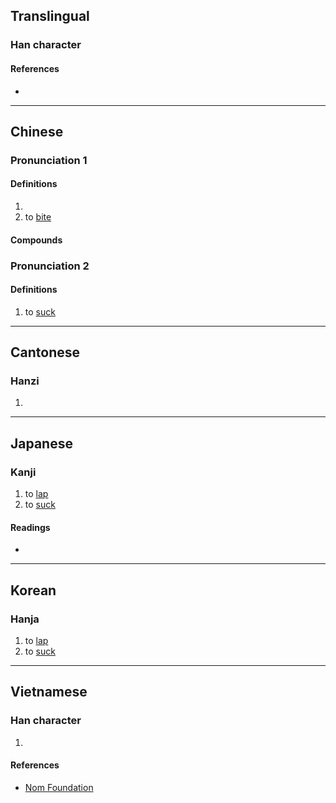 {{character info/new}}
==Translingual==

===Han character===
{{Han char|rn=30|rad=口|as=12|sn=15|four=66047|canj=RASE|ids=⿰口最}}

====References====
* {{Han ref|kx=0206.240|dkj=04238|hdz=10682.190|uh=562C|ud=22060|bh=E544|bd=58692}}

----

==Chinese==
{{zh-forms}}

===Pronunciation 1===
{{zh-pron
|m=chuài
|c=
|mc=y
|oc=y
|cat=v
}}

====Definitions====
{{zh-hanzi}}

# {{rfdef|zh}}
# to [[bite]]

====Compounds====
{{zh-der|嘬嘬|嘬炙|嘬嚃}}

===Pronunciation 2===
{{zh-pron
|m=zuō
|c=
|cat=v
}}

====Definitions====
{{zh-hanzi}}

# to [[suck]]

----

==Cantonese==

===Hanzi===
{{yue-hanzi|jyut=[[caai3]], [[zyut3]]|y=chaai3, jyut3}}

# {{defn|lang=yue|sort=口12}}

----

==Japanese==

===Kanji===
{{ja-kanji|grade=|rs=口12}}

# to [[lap]]
# to [[suck]]

====Readings====
* {{ja-readings|on=[[さい]] (sai), [[せ]] (se), [[せい]] (sei)|kun=[[かむ]] (kamu), [[むさぼる]] (musaboru)}}

----

==Korean==

===Hanja===
{{ko-hanja|hangeul=최|rv=choe|mr=ch'oe}}

# to [[lap]]
# to [[suck]]

----

==Vietnamese==

===Han character===
{{vi-hantu|[[chối]], [[tòi]], [[đạm]], [[ngoạm]], [[toát]]|rs=口12}}

# {{defn|lang=vi|sort=口12}}

====References====
* [http://nomfoundation.org/common/nom_details.php?codepoint=562c Nom Foundation]